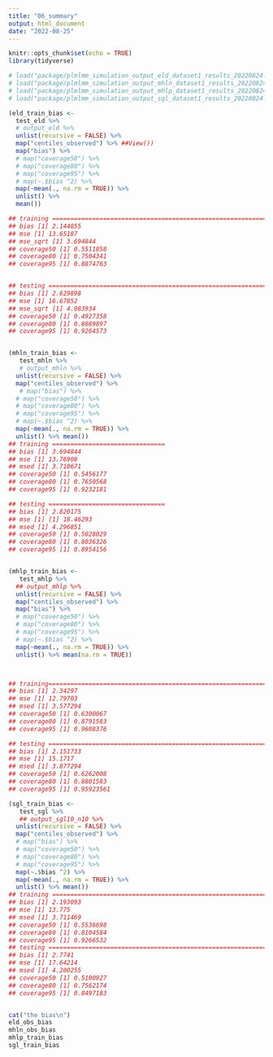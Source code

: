 ```yaml
---
title: "06_summary"
output: html_document
date: "2022-08-25"
---
```


```r
knitr::opts_chunk$set(echo = TRUE)
library(tidyverse)
```

```r
# load("package/plmlmm_simulation_output_eld_dataset1_results_20220824.Rdata")
# load("package/plmlmm_simulation_output_mhln_dataset1_results_20220824.Rdata")
# load("package/plmlmm_simulation_output_mhlp_dataset1_results_20220824.Rdata")
# load("package/plmlmm_simulation_output_sgl_dataset1_results_20220824.Rdata")
```


```r
(eld_train_bias <- 
  test_eld %>%
  # output_eld %>%
  unlist(recursive = FALSE) %>%
  map("centiles_observed") %>% ##View())
  map("bias") %>%
  # map("coverage50") %>%
  # map("coverage80") %>%
  # map("coverage95") %>%
  # map(~.$bias ^2) %>% 
  map(~mean(., na.rm = TRUE)) %>%
  unlist() %>% 
  mean())

## training ====================================================================
## bias [1] 2.144855
## mse [1] 13.65187 
## mse_sqrt [1] 3.694844
## coverage50 [1] 0.5511858
## coverage80 [1] 0.7504341
## coverage95 [1] 0.8874763


## testing =====================================================================
## bias [1] 2.629898
## mse [1] 16.67852
## mse_sqrt [1] 4.083934
## coverage50 [1] 0.4927358
## coverage80 [1] 0.8089897
## coverage95 [1] 0.9264573


(mhln_train_bias <- 
   test_mhln %>%
   # output_mhln %>%
  unlist(recursive = FALSE) %>%
  map("centiles_observed") %>%
   # map("bias") %>% 
  # map("coverage50") %>%
  # map("coverage80") %>%
  # map("coverage95") %>%
  # map(~.$bias ^2) %>% 
  map(~mean(., na.rm = TRUE)) %>%
  unlist() %>% mean())
## training ===============================
## bias [1] 3.694844
## mse [1] 13.76908
## msed [1] 3.710671
## coverage50 [1] 0.5456177
## coverage80 [1] 0.7650568
## coverage95 [1] 0.9232181

## testing ================================
## bias [1] 2.820175
## mse [1] [1] 18.46293
## msed [1] 4.296851
## coverage50 [1] 0.5028029
## coverage80 [1] 0.8036326
## coverage95 [1] 0.8954156


(mhlp_train_bias <-
   test_mhlp %>%
  ## output_mhlp %>%
  unlist(recursive = FALSE) %>%
  map("centiles_observed") %>%
  map("bias") %>%
  # map("coverage50") %>%
  # map("coverage80") %>%
  # map("coverage95") %>%
  # map(~.$bias ^2) %>%
  map(~mean(., na.rm = TRUE)) %>%
  unlist() %>% mean(na.rm = TRUE))



## training==================================================================
## bias [1] 2.34297
## mse [1] 12.79703
## msed [1] 3.577294
## coverage50 [1] 0.6300067
## coverage80 [1] 0.8791583
## coverage95 [1] 0.9608376

## testing ===================================================================
## bias [1] 2.151733
## mse [1] 15.1717
## msed [1] 3.877294
## coverage50 [1] 0.6262008
## coverage80 [1] 0.8801583
## coverage95 [1] 0.95923561

(sgl_train_bias <- 
   test_sgl %>%
   ## output_sgl10_n10 %>%
  unlist(recursive = FALSE) %>%
  map("centiles_observed") %>%
  # map("bias") %>%
  # map("coverage50") %>%
  # map("coverage80") %>%
  # map("coverage95") %>%
  map(~.$bias ^2) %>%
  map(~mean(., na.rm = TRUE)) %>%
  unlist() %>% mean())
## training ==================================================================
## bias [1] 2.193093
## mse [1] 13.775
## msed [1] 3.711469
## coverage50 [1] 0.5536698
## coverage80 [1] 0.8104584
## coverage95 [1] 0.9266532
## testing ===================================================================
## bias [1] 2.7741
## mse [1] 17.64214
## msed [1] 4.200255
## coverage50 [1] 0.5100927
## coverage80 [1] 0.7562174
## coverage95 [1] 0.8497183


cat("the bias\n")
eld_obs_bias
mhln_obs_bias
mhlp_train_bias
sgl_train_bias
```


